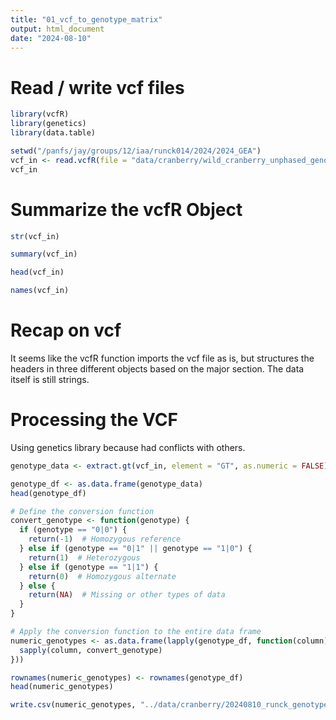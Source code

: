 ```yaml
---
title: "01_vcf_to_genotype_matrix"
output: html_document
date: "2024-08-10"
---
```


# Read / write vcf files

```r
library(vcfR)
library(genetics)
library(data.table)

setwd("/panfs/jay/groups/12/iaa/runck014/2024/2024_GEA")
vcf_in <- read.vcfR(file = "data/cranberry/wild_cranberry_unphased_genotypes.vcf") # need unphased genotypes for rrBLUP analyses
vcf_in
```

# Summarize the vcfR Object

```r
str(vcf_in)
```

```r
summary(vcf_in)
```

```r
head(vcf_in)
```

```r
names(vcf_in)
```

# Recap on vcf

It seems like the vcfR function imports the vcf file as is, but structures the headers in three different objects based on the major section. The data itself is still strings.

# Processing the VCF

Using genetics library because had conflicts with others.

```R
genotype_data <- extract.gt(vcf_in, element = "GT", as.numeric = FALSE)

genotype_df <- as.data.frame(genotype_data)
head(genotype_df)
```

```R
# Define the conversion function
convert_genotype <- function(genotype) {
  if (genotype == "0|0") {
    return(-1)  # Homozygous reference
  } else if (genotype == "0|1" || genotype == "1|0") {
    return(1)  # Heterozygous
  } else if (genotype == "1|1") {
    return(0)  # Homozygous alternate
  } else {
    return(NA)  # Missing or other types of data
  }
}

# Apply the conversion function to the entire data frame
numeric_genotypes <- as.data.frame(lapply(genotype_df, function(column) {
  sapply(column, convert_genotype)
}))
```

```R
rownames(numeric_genotypes) <- rownames(genotype_df)
head(numeric_genotypes)
```

```R
write.csv(numeric_genotypes, "../data/cranberry/20240810_runck_genotype_matrix.csv", row.names = TRUE)
```
